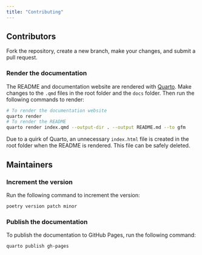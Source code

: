 ```yaml
---
title: "Contributing"
---
```


## Contributors

Fork the repository, create a new branch, make your changes, and submit a pull request.

### Render the documentation

The README and documentation website are rendered with [Quarto](https://quarto.org/docs/). Make changes to the `.qmd` files in the root folder and the `docs` folder. Then run the following commands to render:

``` bash
# To render the documentation website
quarto render
# To render the README
quarto render index.qmd --output-dir . --output README.md --to gfm
```

Due to a quirk of Quarto, an unnecessary `index.html` file is created in the root folder when the README is rendered. This file can be safely deleted.

## Maintainers

### Increment the version

Run the following command to increment the version:

``` bash
poetry version patch minor
```

### Publish the documentation

To publish the documentation to GitHub Pages, run the following command:

``` bash
quarto publish gh-pages
```
